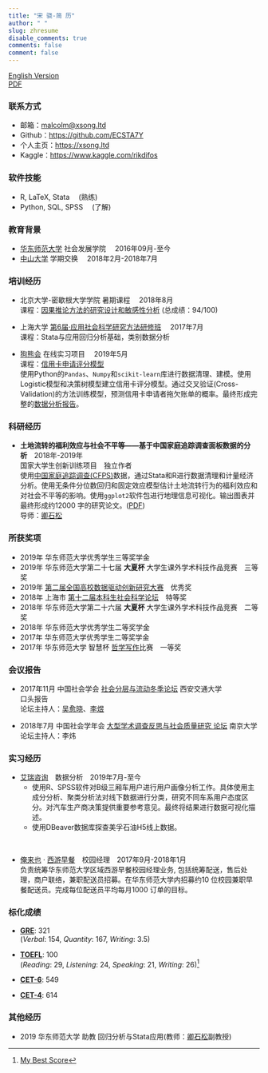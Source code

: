 ```yaml
---
title: "宋 骁-简 历"
author: " "
slug: zhresume
disable_comments: true
comments: false
comment: false
---
```


[English Version](/en/enresume/)  
[PDF](/chnxsong.pdf)

### 联系方式

+ 邮箱：<malcolm@xsong.ltd>
+ Github：<https://github.com/ECSTA7Y>
+ 个人主页：<https://xsong.ltd>
+ Kaggle：<https://www.kaggle.com/rikdifos>

<!--
+ 微信公众号：[ApocalypseNow](https://mp.weixin.qq.com/s/yyJ3l7RTImYTKDrIynwmPA)
-->

### 软件技能
+ R, LaTeX, Stata &emsp;(熟练)
+ Python, SQL, SPSS &emsp;(了解)

<!--
### 相关课程

+ R语言数据分析
+ 算法与程序设计基础 (Python)
+ 回归分析与Stata应用
+ SPSS应用
+ 类别数据分析
+ 概率与统计导论
+ 社会模拟与[NetLogo](http://ccl.northwestern.edu/netlogo/)应用
-->

### 教育背景
+ [华东师范大学](https://www.ecnu.edu.cn/)   社会发展学院 &emsp;2016年09月-至今
+ [中山大学](http://www.sysu.edu.cn/2012/cn/index.htm)  学期交换 &emsp;2018年2月-2018年7月

### 培训经历
+ 北京大学-密歇根大学学院 暑期课程 &emsp;2018年8月  
课程：[因果推论方法的研究设计和敏感性分析](http://www.oir.pku.edu.cn/umich/jxsz1/nsqkczsjz2018.htm) (总成绩：94/100)

+ 上海大学  [第6届·应用社会科学研究方法研修班](http://caser.ust.hk/?act=course_main&id=16) &emsp;2017年7月  
课程：Stata与应用回归分析基础，类别数据分析

+ [狗熊会](http://www.xiong99.com.cn/about.php) 在线实习项目 &emsp;2019年5月&emsp;      
课程：[信用卡申请评分模型](https://mp.weixin.qq.com/s/bbxWicZfk5ZMl27LbI0E1Q)  
使用Python的`Pandas`、`Numpy`和`scikit-learn`库进行数据清理、建模。使用Logistic模型和决策树模型建立信用卡评分模型。通过交叉验证(Cross-Validation)的方法训练模型，预测信用卡申请者拖欠账单的概率。最终形成完整的[数据分析报告](https://xsong.ltd/archives/pandas/scorecard)。


### 科研经历

+ **土地流转的福利效应与社会不平等——基于中国家庭追踪调查面板数据的分析**&emsp;2018年-2019年   
国家大学生创新训练项目&emsp;独立作者  
使用[中国家庭追踪调查(CFPS)](http://www.isss.pku.edu.cn/cfps/)数据，通过Stata和R进行数据清理和计量经济分析。使用无条件分位数回归和固定效应模型估计土地流转行为的福利效应和对社会不平等的影响。使用`ggplot2`软件包进行地理信息可视化。输出图表并最终形成约12000 字的研究论文。([PDF](/land.pdf))  
导师：[卿石松](https://faculty.ecnu.edu.cn/s/2136/main.jspy)

### 所获奖项 

+ 2019年 华东师范大学优秀学生三等奖学金
+ 2019年 华东师范大学第二十七届 **大夏杯** 大学生课外学术科技作品竞赛&emsp;三等奖  
+ 2019年 [第二届全国高校数据驱动创新研究大赛](http://opendata.pku.edu.cn/competition-2019.xhtml;jsessionid=200f6d0adbfa75292afed361235f)&emsp;优秀奖
+ 2018年 上海市 [第十二届本科生社会科学论坛](http://www.shupl.edu.cn/2018/1125/c1168a51557/page.htm)&emsp;特等奖
+ 2018年 华东师范大学第二十六届 **大夏杯** 大学生课外学术科技作品竞赛&emsp;二等奖  
+ 2018年 华东师范大学优秀学生二等奖学金
+ 2017年 华东师范大学优秀学生二等奖学金
+ 2017年 华东师范大学 智慧杯 [哲学写作](https://xsong.ltd/archives/causal/causal)比赛&emsp;一等奖

### 会议报告

+ 2017年11月 中国社会学会 [社会分层与流动冬季论坛](http://sociology.cssn.cn/xstt/xhzywyh/201712/t20171220_3786193.shtml) 西安交通大学  
口头报告  
论坛主持人：[吴愈晓](https://sociology.nju.edu.cn/99/2b/c17737a301355/page.htm)、[李煜](http://www.ssdpp.fudan.edu.cn/portal/f02f3f0f152247628e5e173df9bcecfd/orotsd.html)

+ 2018年7月 中国社会学年会 [大型学术调查反思与社会质量研究 论坛](http://css.cssn.cn/xsdt/zwdt/201805/t20180531_4323061.shtml) 南京大学    
论坛主持人：李炜

### 实习经历

+ [艾瑞咨询](https://www.iresearch.com.cn/)&emsp;数据分析&emsp;2019年7月-至今  
   + 使用R、SPSS软件对B级三厢车用户进行用户画像分析工作。具体使用主成分分析、聚类分析法对线下数据进行分类，研究不同车系用户态度区分。对汽车生产商决策提供重要参考意见。最终将结果进行数据可视化描述。
   + 使用DBeaver数据库探查美孚石油H5线上数据。   

&nbsp;   

+ [俺来也](http://www.anlaiye.com.cn/index.html) · [西游早餐](https://www.sohu.com/a/166510488_259362)&emsp;校园经理&emsp;2017年9月-2018年1月  
负责统筹华东师范大学区域西游早餐校园经理业务, 包括统筹配送，售后处理，商户联络，兼职配送员招募。在华东师范大学内招募约10 位校园兼职早餐配送员。完成每位配送员平均每月1000 订单的目标。


### 标化成绩

+ **[GRE](https://www.ets.org/gre)**: 321   
(*Verbal*: 154, *Quantity*: 167, *Writing*: 3.5)  

+ **[TOEFL](https://www.ets.org/toefl)**: 100   
(*Reading*: 29, *Listening*: 24, *Speaking*: 21, *Writing*: 26)[^toefl]

+ **[CET-6](http://cet.neea.edu.cn/)**: 549
+ **[CET-4](http://cet.neea.edu.cn/)**: 614

[^toefl]: [My Best Score](https://www.ets.org/toefl/institutions/scores/)


### 其他经历

+ 2019 华东师范大学 助教 
回归分析与Stata应用(教师：[卿石松](https://faculty.ecnu.edu.cn/s/2136/main.jspy)副教授)





